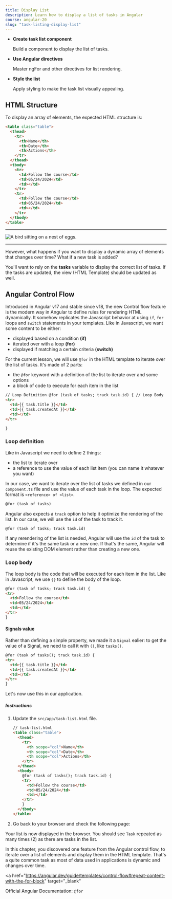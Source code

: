 ```yaml
---
title: Display List
description: Learn how to display a list of tasks in Angular
course: angular-20
slug: "task-listing-display-list"
---
```



<NotificationCard state="objective" title="Chapter Objectives">
  <ul className="list-disc pl-4 space-y-2">
    <li>
      <strong>Create task list component</strong>
      <p>Build a component to display the list of tasks.</p>
    </li>
    <li>
      <strong>Use Angular directives</strong>
      <p>Master ngFor and other directives for list rendering.</p>
    </li>
    <li>
      <strong>Style the list</strong>
      <p>Apply styling to make the task list visually appealing.</p>
    </li>
  </ul>
</NotificationCard>

## HTML Structure

To display an array of elements, the expected HTML structure is:

```html
<table class="table">
  <thead>
    <tr>
      <th>Name</th>
      <th>Date</th>
      <th>Actions</th>
    </tr>
  </thead>
  <tbody>
    <tr>
      <td>Follow the course</td>
      <td>05/24/2024</td>
      <td></td>
    </tr>
    <tr>
      <td>Follow the course</td>
      <td>05/24/2024</td>
      <td></td>
    </tr>
  </tbody>
</table>
```

---

<Image
  class="shadow-xl rounded-xl"
  src={staticImg}
  alt="A bird sitting on a nest of eggs."
/>

---

However, what happens if you want to display a dynamic array of elements that changes over time?
What if a new task is added?

You'll want to rely on the **tasks** variable to display the correct list of tasks.
If the tasks are updated, the view (HTML Template) should be updated as well.

## Angular Control Flow

Introduced in Angular v17 and stable since v18, the new Control flow feature is the modern way in Angular to define rules for rendering HTML dynamically.
It somehow replicates the Javascript behavior at using `if`, `for` loops and `switch` statements in your templates.
Like in Javascript, we want some content to be either:

- displayed based on a condition **(if)**
- iterated over with a loop **(for)**
- displayed if matching a certain criteria **(switch)**

For the current lesson, we will use `@for` in the HTML template to iterate over the list of tasks.
It's made of 2 parts:

- the `@for` keyword with a definition of the list to iterate over and some options
- a block of code to execute for each item in the list

```html ins="// Loop Definition" ins="// Loop Body"
// Loop Definition @for (task of tasks; track task.id) { // Loop Body
<tr>
  <td>{{ task.title }}</td>
  <td>{{ task.createdAt }}</td>
  <td></td>
</tr>

}
```

### Loop definition

Like in Javascript we need to define 2 things:

- the list to iterate over
- a reference to use the value of each list item (you can name it whatever you want)

In our case, we want to iterate over the list of tasks we defined in our `component.ts` file and use the value of each task in the loop.
The expected format is `<reference> of <list>`.

```html
@for (task of tasks)
```

Angular also expects a `track` option to help it optimize the rendering of the list.
In our case, we will use the `id` of the task to track it.

```html
@for (task of tasks; track task.id)
```

If any rerendering of the list is needed, Angular will use the `id` of the task to determine if it's the same task or a new one.
If that's the same, Angular will reuse the existing DOM element rather than creating a new one.

### Loop body

The loop body is the code that will be executed for each item in the list.
Like in Javascript, we use `{}` to define the body of the loop.

```html
@for (task of tasks; track task.id) {
<tr>
  <td>Follow the course</td>
  <td>05/24/2024</td>
  <td></td>
</tr>
}
```

#### Signals value

Rather than defining a simple property, we made it a `Signal` ealier: to get the value of a Signal, we need to call it with `()`, like `tasks()`.

```html ins="tasks()"
@for (task of tasks(); track task.id) {
<tr>
  <td>{{ task.title }}</td>
  <td>{{ task.createdAt }}</td>
  <td></td>
</tr>
}
```

Let's now use this in our application.

##### Instructions

<Steps>

1. Update the `src/app/task-list.html` file.

   ```html
   // task-list.html
   <table class="table">
     <thead>
       <tr>
         <th scope="col">Name</th>
         <th scope="col">Date</th>
         <th scope="col">Actions</th>
       </tr>
     </thead>
     <tbody>
       @for (task of tasks(); track task.id) {
       <tr>
         <td>Follow the course</td>
         <td>05/24/2024</td>
         <td></td>
       </tr>
       }
     </tbody>
   </table>
   ```

2. Go back to your browser and check the following page:

</Steps>

Your list is now displayed in the browser.
You should see `Task` repeated as many times (2) as there are tasks in the list.

<NotificationCard state="success" title="What you've learned">
  In this chapter, you discovered one feature from the Angular control flow, to
  iterate over a list of elements and display them in the HTML template. That's
  a quite common task as most of data used in applications is dynamic and
  changes over time.
</NotificationCard>

<br />

<a
  href="https://angular.dev/guide/templates/control-flow#repeat-content-with-the-for-block"
  target="_blank"
>
  Official Angular Documentation: `@for`
</a>

